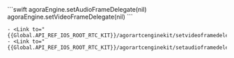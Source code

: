 <PlatformWrapper platform="ios">
    ```swift
    agoraEngine.setAudioFrameDelegate(nil)
    agoraEngine.setVideoFrameDelegate(nil)
    ```

    - <Link to="{{Global.API_REF_IOS_ROOT_RTC_KIT}}/agorartcenginekit/setvideoframedelegate(_:)">setVideoFrameDelegate</Link>
    - <Link to="{{Global.API_REF_IOS_ROOT_RTC_KIT}}/agorartcenginekit/setaudioframedelegate(_:)">setAudioFrameDelegate</Link>
</PlatformWrapper>